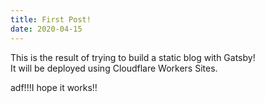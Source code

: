 ```yaml
---
title: First Post!
date: 2020-04-15
---
```

This is the result of trying to build a static blog with Gatsby!  
It will be deployed using Cloudflare Workers Sites.  


adf!!!I hope it works!!

